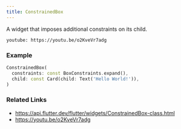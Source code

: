 ```yaml
---
title: ConstrainedBox
---
```


A widget that imposes additional constraints on its child.

`youtube: https://youtu.be/o2KveVr7adg`

### Example

```dart liveslice=ConstrainedBox
ConstrainedBox(
  constraints: const BoxConstraints.expand(),
  child: const Card(child: Text('Hello World!')),
)
```

### Related Links

- https://api.flutter.dev/flutter/widgets/ConstrainedBox-class.html
- https://youtu.be/o2KveVr7adg
